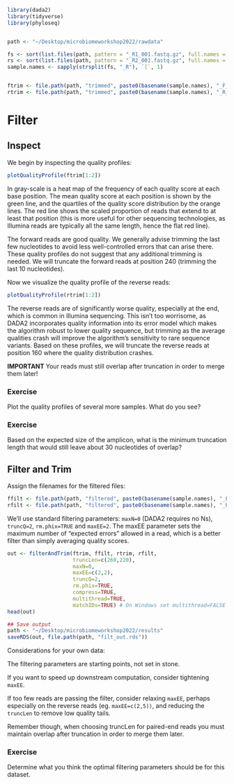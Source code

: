 ```r
library(dada2)
library(tidyverse)
library(phyloseq)


path <- "~/Desktop/microbiomeworkshop2022/rawdata"

fs <- sort(list.files(path, pattern = "_R1_001.fastq.gz", full.names = TRUE))
rs <- sort(list.files(path, pattern = "_R2_001.fastq.gz", full.names = TRUE))
sample.names <- sapply(strsplit(fs, "_R"), `[`, 1)


ftrim <- file.path(path, "trimmed", paste0(basename(sample.names), "_F_trimmed.fastq.gz"))
rtrim <- file.path(path, "trimmed", paste0(basename(sample.names), "_R_trimmed.fastq.gz"))
```

# Filter

## Inspect

We begin by inspecting the quality profiles:

```r
plotQualityProfile(ftrim[1:2])
```

In gray-scale is a heat map of the frequency of each quality score at each base position. The mean quality score at each position is shown by the green line, and the quartiles of the quality score distribution by the orange lines. The red line shows the scaled proportion of reads that extend to at least that position (this is more useful for other sequencing technologies, as Illumina reads are typically all the same length, hence the flat red line).

The forward reads are good quality. We generally advise trimming the last few nucleotides to avoid less well-controlled errors that can arise there. These quality profiles do not suggest that any additional trimming is needed. We will truncate the forward reads at position 240 (trimming the last 10 nucleotides).

Now we visualize the quality profile of the reverse reads:

```r
plotQualityProfile(rtrim[1:2])
```

The reverse reads are of significantly worse quality, especially at the end, which is common in Illumina sequencing. This isn’t too worrisome, as DADA2 incorporates quality information into its error model which makes the algorithm robust to lower quality sequence, but trimming as the average qualities crash will improve the algorithm’s sensitivity to rare sequence variants. Based on these profiles, we will truncate the reverse reads at position 160 where the quality distribution crashes.

**IMPORTANT** Your reads must still overlap after truncation in order to merge them later!

### Exercise

Plot the quality profiles of several more samples. What do you see?

### Exercise

Based on the expected size of the amplicon, what is the minimum truncation length that would still leave about 30 nucleotides of overlap?

## Filter and Trim

Assign the filenames for the filtered files:

```r
ffilt <- file.path(path, "filtered", paste0(basename(sample.names), "_F_filtered.fastq.gz"))
rfilt <- file.path(path, "filtered", paste0(basename(sample.names), "_R_filtered.fastq.gz"))
```

We’ll use standard filtering parameters: `maxN=0` (DADA2 requires no Ns), `truncQ=2`, `rm.phix=TRUE` and `maxEE=2`. The maxEE parameter sets the maximum number of “expected errors” allowed in a read, which is a better filter than simply averaging quality scores.

```r

out <- filterAndTrim(ftrim, ffilt, rtrim, rfilt, 
                     truncLen=c(260,220),
                     maxN=0, 
                     maxEE=c(2,2), 
                     truncQ=2, 
                     rm.phix=TRUE,
                     compress=TRUE, 
                     multithread=TRUE,
                     matchIDs=TRUE) # On Windows set multithread=FALSE
head(out)

## Save output
path <- "~/Desktop/microbiomeworkshop2022/results"
saveRDS(out, file.path(path, "filt_out.rds"))
```

Considerations for your own data:

The filtering parameters are starting points, not set in stone.

If you want to speed up downstream computation, consider tightening `maxEE`.

If too few reads are passing the filter, consider relaxing `maxEE`, perhaps especially on the reverse reads (eg. `maxEE=c(2,5))`, and reducing the `truncLen` to remove low quality tails.

Remember though, when choosing truncLen for paired-end reads you must maintain overlap after truncation in order to merge them later.

### Exercise

Determine what you think the optimal filtering parameters should be for this dataset. 

